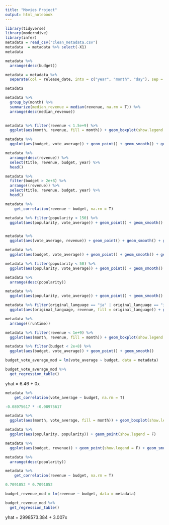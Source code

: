 ```yaml
---
title: "Movies Project"
output: html_notebook
---
```


```r
library(tidyverse)
library(moderndive)
library(infer)
metadata = read_csv("clean_metadata.csv")
metadata  = metadata %>% select(-X1)
metadata
```

```r
metadata %>%
  arrange(desc(budget))
```


```r
metadata = metadata %>%
  separate(col = release_date, into = c("year", "month", "day"), sep = '-')

metadata
```


```r
metadata %>% 
  group_by(month) %>%
  summarize(median_revenue = median(revenue, na.rm = T)) %>%
  arrange(desc(median_revenue))
  
```

```r
metadata %>% filter(revenue < 1.5e+9) %>%
  ggplot(aes(month, revenue, fill = month)) + geom_boxplot(show.legend = F) + coord_flip()
```



```r
metadata %>%
  ggplot(aes(budget, vote_average)) + geom_point() + geom_smooth() + geom_smooth(method = 'lm', color = 'tomato') + ggtitle("Average Vote vs. Budget") + xlab("Budget") + ylab("Average Vote")
```
```r
metadata %>%
  arrange(desc(revenue)) %>%
  select(title, revenue, budget, year) %>%
  head()
```


```r
metadata %>%
  filter(budget > 2e+8) %>%
  arrange((revenue)) %>%
  select(title, revenue, budget, year) %>%
  head()
```


```r
metadata %>% 
    get_correlation(revenue ~ budget, na.rm = T)
```



```r
metadata %>% filter(popularity < 150) %>%
  ggplot(aes(popularity, vote_average)) + geom_point() + geom_smooth()
```



```r

```

```r
metadata %>%
  ggplot(aes(vote_average, revenue)) + geom_point() + geom_smooth() + geom_smooth(method = 'lm', color = 'tomato')
```



```r
metadata %>%
  ggplot(aes(budget, vote_average)) + geom_point() + geom_smooth() + geom_smooth(method = 'lm', color = 'tomato')
```





```r
metadata %>% filter(popularity < 50) %>%
  ggplot(aes(popularity, vote_average)) + geom_point() + geom_smooth() + geom_smooth(method = 'lm', color = 'tomato')
```

```r
metadata %>% 
  arrange(desc(popularity))
```



```r
metadata %>%
  ggplot(aes(popularity, vote_average)) + geom_point() + geom_smooth() + geom_smooth(method = 'lm', color = 'tomato')
```


```r
metadata %>% filter(original_language == "ja" | original_language == "it" | original_language == "fr" |original_language == "en" ) %>% filter(revenue < 1e+9) %>% 
  ggplot(aes(original_language, revenue, fill = original_language)) + geom_boxplot() + coord_flip()

```


```r
metadata %>%
  arrange((runtime))
```


```r
metadata %>% filter(revenue < 1e+9) %>%
  ggplot(aes(month, revenue, fill = month)) + geom_boxplot(show.legend = F) + coord_flip()
```



```r
metadata %>% filter(budget < 2e+8) %>%
  ggplot(aes(budget, vote_average)) + geom_point() + geom_smooth()
```

```r
budget_vote_average_mod = lm(vote_average ~ budget, data = metadata)

budget_vote_average_mod %>%
  get_regression_table()
```

yhat = 6.46 + 0x


```r
metadata %>% 
    get_correlation(vote_average ~ budget, na.rm = T)
```




```r
-0.08975617 * -0.08975617
```


```r
metadata %>%
  ggplot(aes(month, vote_average, fill = month)) + geom_boxplot(show.legend = F) + coord_flip()
```



```r
metadata %>%
  ggplot(aes(popularity, popularity)) + geom_point(show.legend = F)
```


```r
metadata %>%
  ggplot(aes(budget, revenue)) + geom_point(show.legend = F) + geom_smooth() + geom_smooth(method = "lm", color = "tomato")
```


```r
metadata %>%
  arrange(desc(popularity))
```

```r
metadata %>% 
    get_correlation(revenue ~ budget, na.rm = T)
```


```r
0.7091052 * 0.7091052
```

```r
budget_revenue_mod = lm(revenue ~ budget, data = metadata)

budget_revenue_mod %>%
  get_regression_table()
```

yhat = 2998573.384 + 3.007x